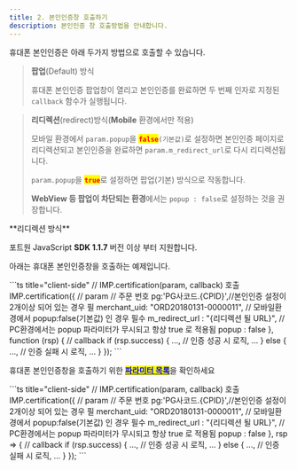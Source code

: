 ```yaml
---
title: 2. 본인인증창 호출하기
description: 본인인증 창 호출방법을 안내합니다.
---
```



휴대폰 본인인증은 아래 두가지 방법으로 호출할 수 있습니다.

> **팝업**(Default) 방식
>
> 휴대폰 본인인증 팝업창이 열리고 본인인증를 완료하면 두 번째 인자로 지정된 `callback` 함수가 실행됩니다.

> **리디렉션**(redirect)방식(**Mobile** 환경에서만 적용)
>
> 모바일 환경에서 `param.popup`을 <mark style="color:red;">**`false`**</mark>`(기본값)`로 설정하면 본인인증 페이지로 리디렉션되고 본인인증을 완료하면 `param.m_redirect_url`로 다시 리디렉션됩니다.
>
> `param.popup`을 <mark style="color:red;">**`true`**</mark>로 설정하면 팝업(기본) 방식으로 작동합니다.
>
> **WebView 등 팝업이 차단되는 환경**에서는 `popup : false`로 설정하는 것을 권장합니다.

<Hint style="warning">
**리디렉션 방식**

포트원 JavaScript **SDK 1.1.7** 버전 이상 부터 지원합니다.

</Hint>

아래는 휴대폰 본인인증창을 호출하는 예제입니다.

<Tabs>
<Tab title="JavaScript">
```ts title="client-side"
// IMP.certification(param, callback) 호출
  IMP.certification({ // param
    // 주문 번호
    pg:'PG사코드.{CPID}',//본인인증 설정이 2개이상 되어 있는 경우 필
    merchant_uid: "ORD20180131-0000011", 
    // 모바일환경에서 popup:false(기본값) 인 경우 필수
    m_redirect_url : "{리디렉션 될 URL}", 
    // PC환경에서는 popup 파라미터가 무시되고 항상 true 로 적용됨
    popup : false 
  }, function (rsp) { // callback
    if (rsp.success) {
      ...,
      // 인증 성공 시 로직,
      ...
    } else {
      ...,
      // 인증 실패 시 로직,
      ...
    }
  });
```

휴대폰 본인인증창을 호출하기 위한 [<mark style="color:blue;">**파라미터 목록**</mark>](../../sdk/javascript-sdk/cft)을 확인하세요

</Tab>

<Tab title="JS ES Next">
```ts title="client-side"
 // IMP.certification(param, callback) 호출
  IMP.certification({ // param
    // 주문 번호
    pg:'PG사코드.{CPID}',//본인인증 설정이 2개이상 되어 있는 경우 필
    merchant_uid: "ORD20180131-0000011", 
    // 모바일환경에서 popup:false(기본값) 인 경우 필수
    m_redirect_url : "{리디렉션 될 URL}", 
    // PC환경에서는 popup 파라미터가 무시되고 항상 true 로 적용됨
    popup : false 
  }, rsp => { // callback
    if (rsp.success) {
      ...,
      // 인증 성공 시 로직,
      ...
    } else {
      ...,
      // 인증 실패 시 로직,
      ...
    }
  });
```

</Tab>
</Tabs>

